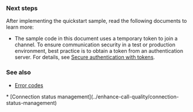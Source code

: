 
### Next steps

After implementing the quickstart sample, read the following documents to learn more:

* The sample code in this document uses a temporary token to join a channel. To ensure communication security in a test or production environment, best practice is to obtain a token from an authentication server. For details, see [Secure authentication with tokens](./get-started/authentication-workflow).

<Android />
<Electron />
<Flutter />
<Ios />
<Macos />
<ReactJS />
<ReactNative />
<Unity />
<Unreal />
<UnrealBlueprint />
<Web />
<Windows />

### See also

* [Error codes](../troubleshooting/error-codes)
<PlatformWrapper notAllowed="react-js">
* [Connection status management](../enhance-call-quality/connection-status-management)
</PlatformWrapper>